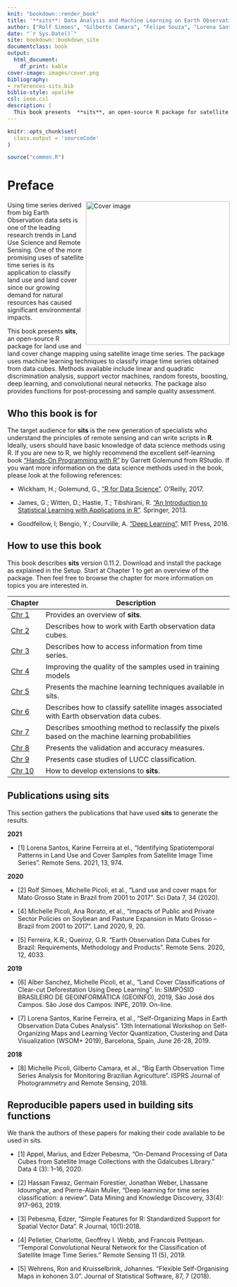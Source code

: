 ```yaml
--- 
knit: "bookdown::render_book"
title: '**sits**: Data Analysis and Machine Learning on Earth Observation Data Cubes with Satellite Image Time Series'
author: ["Rolf Simoes", "Gilberto Camara", "Felipe Souza", "Lorena Santos", "Pedro R. Andrade", "Charlotte Peletier",  "Alexandre Carvalho", "Karine Ferreira", "Gilberto Queiroz", "Victor Maus"]
date: "`r Sys.Date()`"
site: bookdown::bookdown_site
documentclass: book
output:
  html_document:
    df_print: kable
cover-image: images/cover.png
bibliography:
- references-sits.bib
biblio-style: apalike
csl: ieee.csl
description: | 
  This book presents  **sits**, an open-source R package for satellite image time series analysis. The package supports the application of machine learning techniques for classification image time series obtained from data cubes.
---
```

```r
knitr::opts_chunk$set(
  class.output = 'sourceCode'
)
```

```r
source("common.R")
```

# Preface {-}

<a href="https://github.com/e-sensing/sitsbook"><img class="cover" src="images/capa_sits_book.png" width="326" align="right" alt="Cover image" /></a>

Using time series derived from big Earth Observation data sets is one of the leading research trends in Land Use Science and Remote Sensing. One of the more promising uses of satellite time series is its application to classify land use and land cover since our growing demand for natural resources has caused significant environmental impacts. 

This book presents  **sits**, an open-source R package for land use and land cover change mapping using satellite image time series. The package uses machine learning techniques to classify image time series obtained from data cubes. Methods available include linear and quadratic discrimination analysis, support vector machines, random forests, boosting, deep learning, and convolutional neural networks. The package also provides functions for post-processing and sample quality assessment.

## Who this book is for {-}

The target audience for **sits** is the new generation of specialists who understand the principles of remote sensing and can write scripts in **R**. Ideally, users should have basic knowledge of data science methods using R. If you are new to R, we highly recommend  the excellent self-learning book ["Hands-On Programming with R"](https://rstudio-education.github.io/hopr/) by Garrett Golemund from RStudio. If you want more information on the data science methods used in the book, please look at the following references:

- Wickham, H.; Golemund, G., ["R for Data Science"](https://r4ds.had.co.nz/). O'Reilly, 2017.

- James, G.; Witten, D.; Hastie, T.; Tibshirani, R. ["An Introduction to Statistical Learning with Applications in R"](https://www.statlearning.com/). Springer, 2013.

- Goodfellow, I; Bengio, Y.; Courville, A. ["Deep Learning"](http://www.deeplearningbook.org). MIT Press, 2016.


## How to use this book {-}

This book describes **sits** version 0.11.2. Download and install the package as explained in the Setup. Start at Chapter 1 to get an overview of the package. Then feel free to browse the chapter for more information on topics you are interested in. 


| **Chapter**   | **Description**                                                                                            |
|---------------|------------------------------------------------------------------------------------------------------------|
| [Chr 1](https://e-sensing.github.io/sitsbook/introduction.html) | Provides an overview of  **sits**.                                                   |
| [Chr 2](https://e-sensing.github.io/sitsbook/earth-observation-data-cubes.html) | Describes how to work with Earth observation data cubes.                                          |
| [Chr 3](https://e-sensing.github.io/sitsbook/acessing-time-series-information-in-sits.html) | Describes how to access information from time series.                          |
| [Chr 4](https://e-sensing.github.io/sitsbook/time-series-clustering-to-improve-the-quality-of-training-samples.html) | Improving the quality of the samples used in training models |
| [Chr 5](https://e-sensing.github.io/sitsbook/machine-learning-for-data-cubes-using-the-sits-package.html) | Presents the machine learning techniques available in sits.                   |
| [Chr 6](https://e-sensing.github.io/sitsbook/classification-of-images-in-data-cubes-using-satellite-image-time-series.html) | Describes how to classify satellite images associated with Earth observation data cubes.   |
| [Chr 7](https://e-sensing.github.io/sitsbook/post-classification-smoothing-using-bayesian-techniques-in-sits.html) | Describes smoothing method to reclassify the pixels based on the machine learning probabilities |
| [Chr 8](https://e-sensing.github.io/sitsbook/validation-and-accuracy-measurements-in-sits.html) | Presents the validation and accuracy measures.    |
| [Chr 9](https://e-sensing.github.io/sitsbook/case-studies.html) | Presents case studies of LUCC classification.    |
| [Chr 10](https://e-sensing.github.io/sitsbook/extensibility-guide.html) | How to develop extensions to **sits**.    |


## Publications using sits {-}

This section gathers the publications that have used **sits** to generate the results.


**2021**

- [1] Lorena Santos, Karine Ferreira at el., "Identifying Spatiotemporal Patterns in Land Use and Cover Samples from Satellite Image Time Series". Remote Sens. 2021, 13, 974. 


**2020**

- [2] Rolf Simoes, Michelle Picoli, et al.,  "Land use and cover maps for Mato Grosso State in Brazil from 2001 to 2017".  Sci Data 7, 34 (2020).

- [4] Michelle Picoli, Ana Rorato, et al., "Impacts of Public and Private Sector Policies on Soybean and Pasture Expansion in Mato Grosso – Brazil from 2001 to 2017". Land 2020, 9, 20.

- [5] Ferreira, K.R.; Queiroz, G.R. "Earth Observation Data Cubes for Brazil: Requirements, Methodology and Products". Remote Sens. 2020, 12, 4033.

**2019**

- [6] Alber Sanchez, Michelle Picoli, et al., "Land Cover Classifications of Clear-cut Deforestation Using Deep Learning". In: SIMPÓSIO BRASILEIRO DE GEOINFORMÁTICA (GEOINFO), 2019, São José dos Campos. São José dos Campos: INPE, 2019. On-line.

- [7] Lorena Santos, Karine Ferreira, et al., "Self-Organizing Maps in Earth Observation Data Cubes Analysis". 13th International Workshop on Self-Organizing Maps and Learning Vector Quantization, Clustering and Data Visualization (WSOM+ 2019), Barcelona, Spain, June 26-28, 2019.

**2018**

- [8] Michelle Picoli, Gilberto Camara, et al.,  “Big Earth Observation Time Series Analysis for Monitoring Brazilian Agriculture”. ISPRS Journal of Photogrammetry and Remote Sensing, 2018.

## Reproducible papers used in building sits functions {-}

We thank the authors of these papers for making their code available to be used in sits.

- [1] Appel, Marius, and Edzer Pebesma, “On-Demand Processing of Data Cubes from Satellite Image Collections with the Gdalcubes Library.” Data 4 (3): 1–16, 2020.

- [2] Hassan Fawaz, Germain Forestier, Jonathan Weber, Lhassane Idoumghar,  and Pierre-Alain Muller, "Deep learning for time series classification: a review". Data Mining and Knowledge Discovery, 33(4): 917--963, 2019.

- [3] Pebesma, Edzer, "Simple Features for R: Standardized Support for Spatial Vector Data". R Journal, 10(1):2018.

- [4] Pelletier, Charlotte, Geoffrey I. Webb, and Francois Petitjean. “Temporal Convolutional Neural Network for the Classification of Satellite Image Time Series.” Remote Sensing 11 (5), 2019. 

- [5] Wehrens, Ron and Kruisselbrink, Johannes. "Flexible Self-Organising Maps in kohonen 3.0". Journal of Statistical Software, 87, 7 (2018).

